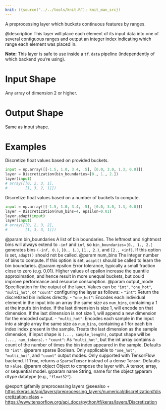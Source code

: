 ```yaml
---
knit: ({source("../../tools/knit.R"); knit_man_src})
---
```

A preprocessing layer which buckets continuous features by ranges.

@description
This layer will place each element of its input data into one of several
contiguous ranges and output an integer index indicating which range each
element was placed in.

**Note:** This layer is safe to use inside a `tf.data` pipeline
(independently of which backend you're using).

# Input Shape
Any array of dimension 2 or higher.

# Output Shape
Same as input shape.

# Examples
Discretize float values based on provided buckets.
```python
input = np.array([[-1.5, 1.0, 3.4, .5], [0.0, 3.0, 1.3, 0.0]])
layer = Discretization(bin_boundaries=[0., 1., 2.])
layer(input)
# array([[0, 2, 3, 1],
#        [1, 3, 2, 1]])
```

Discretize float values based on a number of buckets to compute.
```python
input = np.array([[-1.5, 1.0, 3.4, .5], [0.0, 3.0, 1.3, 0.0]])
layer = Discretization(num_bins=4, epsilon=0.01)
layer.adapt(input)
layer(input)
# array([[0, 2, 3, 2],
#        [1, 3, 3, 1]])
```

@param bin_boundaries A list of bin boundaries.
    The leftmost and rightmost bins
    will always extend to `-inf` and `inf`,
    so `bin_boundaries=[0., 1., 2.]`
    generates bins `(-inf, 0.)`, `[0., 1.)`, `[1., 2.)`,
    and `[2., +inf)`.
    If this option is set, `adapt()` should not be called.
@param num_bins The integer number of bins to compute.
    If this option is set,
    `adapt()` should be called to learn the bin boundaries.
@param epsilon Error tolerance, typically a small fraction
    close to zero (e.g. 0.01). Higher values of epsilon increase
    the quantile approximation, and hence result in more
    unequal buckets, but could improve performance
    and resource consumption.
@param output_mode Specification for the output of the layer.
    Values can be `"int"`, `"one_hot"`, `"multi_hot"`, or
    `"count"` configuring the layer as follows:
    - `"int"`: Return the discretized bin indices directly.
    - `"one_hot"`: Encodes each individual element in the
        input into an array the same size as `num_bins`,
        containing a 1 at the input's bin
        index. If the last dimension is size 1, will encode on that
        dimension.  If the last dimension is not size 1,
        will append a new dimension for the encoded output.
    - `"multi_hot"`: Encodes each sample in the input into a
        single array the same size as `num_bins`,
        containing a 1 for each bin index
        index present in the sample.
        Treats the last dimension as the sample
        dimension, if input shape is `(..., sample_length)`,
        output shape will be `(..., num_tokens)`.
    - `"count"`: As `"multi_hot"`, but the int array contains
        a count of the number of times the bin index appeared
        in the sample.
    Defaults to `"int"`.
@param sparse Boolean. Only applicable to `"one_hot"`, `"multi_hot"`,
    and `"count"` output modes. Only supported with TensorFlow
    backend. If `True`, returns a `SparseTensor` instead of
    a dense `Tensor`. Defaults to `False`.
@param object Object to compose the layer with. A tensor, array, or sequential model.
@param name String, name for the object
@param dtype datatype (e.g., `"float32"`).

@export
@family preprocessing layers
@seealso
+ <https:/keras.io/api/layers/preprocessing_layers/numerical/discretization#discretization-class>
+ <https://www.tensorflow.org/api_docs/python/tf/keras/layers/Discretization>
